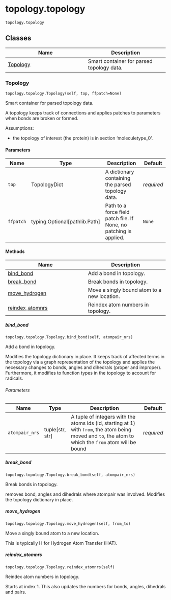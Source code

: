 # topology.topology { #kimmdy.topology.topology }

`topology.topology`

## Classes

| Name | Description |
| --- | --- |
| [Topology](#kimmdy.topology.topology.Topology) | Smart container for parsed topology data. |

### Topology { #kimmdy.topology.topology.Topology }

`topology.topology.Topology(self, top, ffpatch=None)`

Smart container for parsed topology data.

A topology keeps track of connections and applies patches to parameters when bonds are broken or formed.

Assumptions:

- the topology of interest (the protein) is in section 'moleculetype_0'.

#### Parameters

| Name      | Type                            | Description                                                        | Default    |
|-----------|---------------------------------|--------------------------------------------------------------------|------------|
| `top`     | TopologyDict                    | A dictionary containing the parsed topology data.                  | _required_ |
| `ffpatch` | typing.Optional\[pathlib.Path\] | Path to a force field patch file. If None, no patching is applied. | `None`     |

#### Methods

| Name | Description |
| --- | --- |
| [bind_bond](#kimmdy.topology.topology.Topology.bind_bond) | Add a bond in topology. |
| [break_bond](#kimmdy.topology.topology.Topology.break_bond) | Break bonds in topology. |
| [move_hydrogen](#kimmdy.topology.topology.Topology.move_hydrogen) | Move a singly bound atom to a new location. |
| [reindex_atomnrs](#kimmdy.topology.topology.Topology.reindex_atomnrs) | Reindex atom numbers in topology. |

##### bind_bond { #kimmdy.topology.topology.Topology.bind_bond }

`topology.topology.Topology.bind_bond(self, atompair_nrs)`

Add a bond in topology.

Modifies the topology dictionary in place.
It keeps track of affected terms in the topology via a graph representation of the topology
and applies the necessary changes to bonds, angles and dihedrals (proper and improper).
Furthermore, it modifies to function types in the topology to account for radicals.

###### Parameters

| Name           | Type              | Description                                                                                                                                            | Default    |
|----------------|-------------------|--------------------------------------------------------------------------------------------------------------------------------------------------------|------------|
| `atompair_nrs` | tuple\[str, str\] | A tuple of integers with the atoms ids (id, starting at 1) with `from`, the atom being moved and `to`, the atom to which the `from` atom will be bound | _required_ |

##### break_bond { #kimmdy.topology.topology.Topology.break_bond }

`topology.topology.Topology.break_bond(self, atompair_nrs)`

Break bonds in topology.

removes bond, angles and dihedrals where atompair was involved.
Modifies the topology dictionary in place.

##### move_hydrogen { #kimmdy.topology.topology.Topology.move_hydrogen }

`topology.topology.Topology.move_hydrogen(self, from_to)`

Move a singly bound atom to a new location.

This is typically H for Hydrogen Atom Transfer (HAT).

##### reindex_atomnrs { #kimmdy.topology.topology.Topology.reindex_atomnrs }

`topology.topology.Topology.reindex_atomnrs(self)`

Reindex atom numbers in topology.

Starts at index 1.
This also updates the numbers for bonds, angles, dihedrals and pairs.
